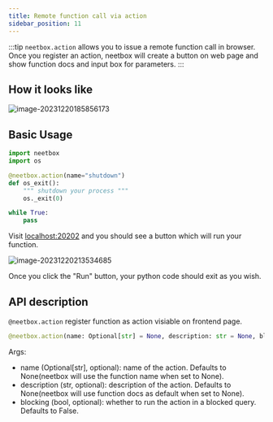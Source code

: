 ```yaml
---
title: Remote function call via action
sidebar_position: 11
---
```


:::tip
`neetbox.action` allows you to issue a remote function call in browser. Once you register an action, neetbox will create a button on web page and show function docs and input box for parameters.
:::

## How it looks like

![image-20231220185856173](./imgs/create-actions/image-20231220185856173.png)

## Basic Usage

```python
import neetbox
import os

@neetbox.action(name="shutdown")
def os_exit():
    """ shutdown your process """
    os._exit(0)

while True:
    pass
```

Visit [localhost:20202](http://localhost:20202) and you should see a button which will run your function.

![image-20231220213534685](./imgs/create-actions/image-20231220213534685.png)

Once you click the "Run" button, your python code should exit as you wish.

## API description

`@neetbox.action` register function as action visiable on frontend page.
```python
@neetbox.action(name: Optional[str] = None, description: str = None, blocking: bool = False)
```
Args:
- name (Optional[str], optional): name of the action. Defaults to None(neetbox will use the function name when set to None).
- description (str, optional): description of the action. Defaults to None(neetbox will use function docs as default when set to None).
- blocking (bool, optional): whether to run the action in a blocked query. Defaults to False.
